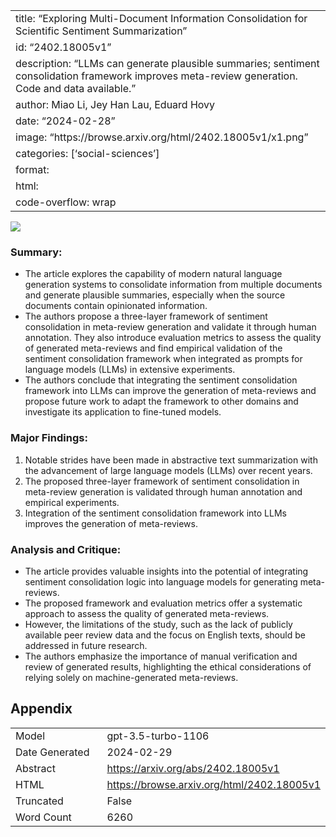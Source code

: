 
---
title: "Exploring Multi-Document Information Consolidation for Scientific Sentiment Summarization"
id: "2402.18005v1"
description: "LLMs can generate plausible summaries; sentiment consolidation framework improves meta-review generation. Code and data available."
author: Miao Li, Jey Han Lau, Eduard Hovy
date: "2024-02-28"
image: "https://browse.arxiv.org/html/2402.18005v1/x1.png"
categories: ['social-sciences']
format:
  html:
    code-overflow: wrap
---

![](https://browse.arxiv.org/html/2402.18005v1/x1.png)

### **Summary:**
- The article explores the capability of modern natural language generation systems to consolidate information from multiple documents and generate plausible summaries, especially when the source documents contain opinionated information.
- The authors propose a three-layer framework of sentiment consolidation in meta-review generation and validate it through human annotation. They also introduce evaluation metrics to assess the quality of generated meta-reviews and find empirical validation of the sentiment consolidation framework when integrated as prompts for language models (LLMs) in extensive experiments.
- The authors conclude that integrating the sentiment consolidation framework into LLMs can improve the generation of meta-reviews and propose future work to adapt the framework to other domains and investigate its application to fine-tuned models.

### Major Findings:
1. Notable strides have been made in abstractive text summarization with the advancement of large language models (LLMs) over recent years.
2. The proposed three-layer framework of sentiment consolidation in meta-review generation is validated through human annotation and empirical experiments.
3. Integration of the sentiment consolidation framework into LLMs improves the generation of meta-reviews.

### Analysis and Critique:
- The article provides valuable insights into the potential of integrating sentiment consolidation logic into language models for generating meta-reviews.
- The proposed framework and evaluation metrics offer a systematic approach to assess the quality of generated meta-reviews.
- However, the limitations of the study, such as the lack of publicly available peer review data and the focus on English texts, should be addressed in future research.
- The authors emphasize the importance of manual verification and review of generated results, highlighting the ethical considerations of relying solely on machine-generated meta-reviews.

## Appendix

|          |          |
|----------|----------|
| Model     | gpt-3.5-turbo-1106       |
| Date Generated     | 2024-02-29       |
| Abstract | [https://arxiv.org/abs/2402.18005v1](https://arxiv.org/abs/2402.18005v1)        |
| HTML     | [https://browse.arxiv.org/html/2402.18005v1](https://browse.arxiv.org/html/2402.18005v1)       |
| Truncated       | False       |
| Word Count       | 6260       |